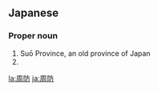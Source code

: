 ==Japanese==
{{wikipedia|lang=ja}}
{{ja-kanjitab|周|防}}

===Proper noun===
{{ja-pos|すおう|proper|hhira=すはう}}

# Suō Province, an old province of Japan
# {{surname|lang=ja|sort=すおう}}

[[la:周防]]
[[ja:周防]]